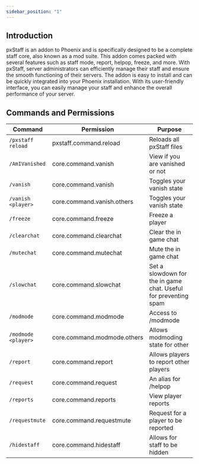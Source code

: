 ```yaml
---
sidebar_position: "1"
---
```

## Introduction
pxStaff is an addon to Phoenix and is specifically designed to be a complete staff core, also known as a mod suite. This addon comes packed with several features such as staff mode, report, helpop, freeze, and more. With pxStaff, server administrators can efficiently manage their staff and ensure the smooth functioning of their servers. The addon is easy to install and can be quickly integrated into your Phoenix installation. With its user-friendly interface, you can easily manage your staff and enhance the overall performance of your server.
## Commands and Permissions
| Command             | Permission                  | Purpose                                                         |
| ------------------- | --------------------------- | --------------------------------------------------------------- |
| `/pxstaff reload`   | pxstaff.command.reload      | Reloads all pxStaff files                                       |
| `/AmIVanished`      | core.command.vanish         | View if you are vanished or not                                 |
| `/vanish`           | core.command.vanish         | Toggles your vanish state                                       |
| `/vanish <player>`  | core.command.vanish.others  | Toggles your vanish state                                       |
| `/freeze`           | core.command.freeze         | Freeze a player                                                 |
| `/clearchat`        | core.command.clearchat      | Clear the in game chat                                          |
| `/mutechat`         | core.command.mutechat       | Mute the in game chat                                           |
| `/slowchat`         | core.command.slowchat       | Set a slowdown for the in game chat. Useful for preventing spam |
| `/modmode`          | core.command.modmode        | Access to /modmode                                              |
| `/modmode <player>` | core.command.modmode.others | Allows modmoding state for other                                |
| `/report`           | core.command.report         | Allows players to report other players                          |
| `/request`          | core.command.request        | An alias for /helpop                                            |
| `/reports`          | core.command.reports        | View player reports                                             |
| `/requestmute`      | core.command.requestmute    | Request for a player to be reported                             |
| `/hidestaff`        | core.command.hidestaff      | Allows for staff to be hidden                                   |
